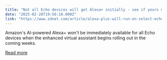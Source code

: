 ```yaml
---
title: "Not all Echo devices will get Alexa+ initially - see if yours made the list"
date: "2025-02-28T19:56:16.000Z"
link: "https://www.zdnet.com/article/alexa-plus-will-run-on-select-echo-devices-see-if-yours-is-on-the-list/"
---
```


Amazon's AI-powered Alexa+ won't be immediately available for all Echo devices when the enhanced virtual assistant begins rolling out in the coming weeks.

[Read more](https://www.zdnet.com/article/alexa-plus-will-run-on-select-echo-devices-see-if-yours-is-on-the-list/)
